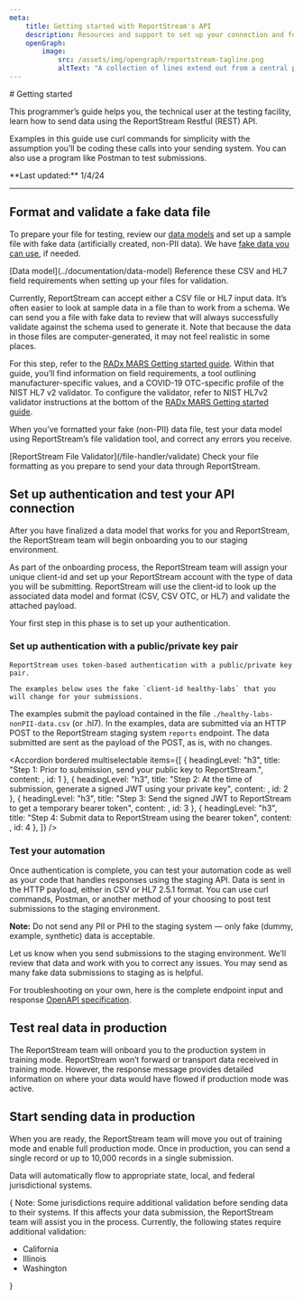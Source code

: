 ```yaml
---
meta:
    title: Getting started with ReportStream's API
    description: Resources and support to set up your connection and format your data. Our onboarding guide will walk you through the steps needed to get started.
    openGraph:
        image:
            src: /assets/img/opengraph/reportstream-tagline.png
            altText: "A collection of lines extend out from a central point. Each line ends in a circle of square, some green and some white."
---
```



<LayoutSidenav><Sidenav /></LayoutSidenav>

<LayoutMain>
# Getting started

<p className="usa-intro text-base">This programmer’s guide helps you, the technical user at the testing facility, learn how to send data using the ReportStream Restful (REST) API.</p>

Examples in this guide use curl commands for simplicity with the assumption you’ll be coding these calls into your sending system.
You can also use a program like Postman to test submissions.

<p className="text-base">**Last updated:** 1/4/24</p>

***

<h2 className="rs-numbered">Format and validate a fake data file</h2>

To prepare your file for testing, review our [data models](../documentation/data-model) and set up a sample file with fake data (artificially created, non-PII data).
We have [fake data you can use](/assets/csv/ReportStream-StandardCSV-ExampleData-20220509.csv), if needed.

<CardGroup>
    <Card className="width-full">
        <CardHeader>[Data model](../documentation/data-model)</CardHeader>
        <CardBody>
            Reference these CSV and HL7 field requirements when setting up your files for validation.
        </CardBody>
    </Card>
</CardGroup>

Currently, ReportStream can accept either a CSV file or HL7 input data. It’s often easier to look at sample data in a file than to work from a schema.
We can send you a file with fake data to review that will always successfully validate against the schema used to generate it.
Note that because the data in those files are computer-generated, it may not feel realistic in some places.

<Alert type="tip">For this step, refer to the [RADx MARS Getting started guide](https://www.nibib.nih.gov/covid-19/radx-tech-program/mars/hl7v2-getting-started).
        Within that guide, you’ll find information on field requirements, a tool outlining manufacturer-specific values, and a COVID-19 OTC-specific profile of the NIST HL7 v2 validator.
        To configure the validator, refer to NIST HL7v2 validator instructions at the bottom of the [RADx MARS Getting started guide](https://www.nibib.nih.gov/covid-19/radx-tech-program/mars/hl7v2-getting-started).</Alert>

When you’ve formatted your fake (non-PII) data file, test your data model using ReportStream’s file validation tool, and correct any errors you receive.

<CardGroup>
    <Card className="width-full">
        <CardHeader typeof="div">[ReportStream File Validator](/file-handler/validate)</CardHeader>
        <CardBody>
            Check your file formatting as you prepare to send your data through ReportStream.
        </CardBody>
    </Card>
</CardGroup>

<h2 className="rs-numbered">Set up authentication and test your API connection</h2>

After you have finalized a data model that works for you and ReportStream, the ReportStream team will begin onboarding you to our staging environment.

As part of the onboarding process, the ReportStream team will assign your unique client-id and set up your ReportStream account with the type of data you will be submitting.
ReportStream will use the client-id to look up the associated data model and format (CSV, CSV OTC, or HL7) and validate the attached payload.

Your first step in this phase is to set up your authentication.

### Set up authentication with a public/private key pair

    ReportStream uses token-based authentication with a public/private key pair.

    The examples below uses the fake `client-id healthy-labs` that you will change for your submissions.
The examples submit the payload contained in the file `./healthy-labs-nonPII-data.csv` (or .hl7).
In the examples, data are submitted via an HTTP POST to the ReportStream staging system `reports` endpoint.
The data submitted are sent as the payload of the POST, as is, with no changes.

<Accordion bordered multiselectable items={[
    {
        headingLevel: "h3",
        title: "Step 1: Prior to submission, send your public key to ReportStream.",
        content: <Step1 />,
        id: 1
    },
    {
        headingLevel: "h3",
        title: "Step 2: At the time of submission, generate a signed JWT using your private key",
        content: <Step2 />,
        id: 2
    },
    {
        headingLevel: "h3",
        title: "Step 3: Send the signed JWT to ReportStream to get a temporary bearer token",
        content: <Step3 />,
        id: 3
    },
    {
        headingLevel: "h3",
        title: "Step 4: Submit data to ReportStream using the bearer token",
        content: <Step4 />,
        id: 4
    },
]} />

### Test your automation

Once authentication is complete, you can test your automation code as well as your code that handles responses using the staging API.
Data is sent in the HTTP payload, either in CSV or HL7 2.5.1 format.
You can use curl commands, Postman, or another method of your choosing to post test submissions to the staging environment.

<Alert type="tip">**Note:** Do not send any PII or PHI to the staging system — only fake (dummy, example, synthetic) data is acceptable.</Alert>

Let us know when you send submissions to the staging environment. We’ll review that data and work with you to correct any issues. You may send as many fake data submissions to staging as is helpful.

For troubleshooting on your own, here is the complete endpoint input and response [OpenAPI specification](https://github.com/CDCgov/prime-reportstream/blob/master/prime-router/docs/api).

<h2 className="rs-numbered">Test real data in production</h2>

The ReportStream team will onboard you to the production system in training mode. ReportStream won’t forward or transport data received in training mode. However, the response message provides detailed information on where your data would have flowed if production mode was active.

<h2 className="rs-numbered">Start sending data in production</h2>

When you are ready, the ReportStream team will move you out of training mode and enable full production mode. Once in production, you can send a single record or up to 10,000 records in a single submission.

Data will automatically flow to appropriate state, local, and federal jurisdictional systems.

{
<Alert type="tip">
    <span className="text-bold">Note:</span> Some jurisdictions require additional validation before sending data to their systems. If this affects your data submission, the ReportStream team will assist you in the process. Currently, the following states require additional validation:
    <ul>
        <li>California</li>
        <li>Illinois</li>
        <li>Washington</li>
    </ul>
</Alert>
}
</LayoutMain>